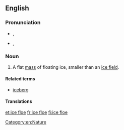 ==English==

===Pronunciation===
* {{a|UK}} {{IPA|/ˈaɪs.fləʊ/}}, {{X-SAMPA|/"aIs.fl@U/}}
* {{a|US}} {{IPA|/ˈɔɪs.floʊ/}}, {{X-SAMPA|/"OIs.floU/}}

===Noun===
{{en-noun|sg=[[ice]] [[floe]]}}

# A flat [[mass]] of floating ice, smaller than an [[ice field]].

====Related terms====
* [[iceberg]]

====Translations====
{{trans-see|floe}}

[[Category:en:Nature]]

[[et:ice floe]]
[[fr:ice floe]]
[[fi:ice floe]]